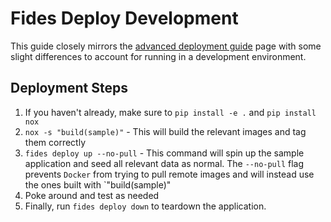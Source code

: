 # Fides Deploy Development

This guide closely mirrors the [advanced deployment guide](/docs/get-started/advanced) page with some slight differences to account for running in a development environment.

## Deployment Steps

1. If you haven't already, make sure to `pip install -e .` and `pip install nox`
1. `nox -s "build(sample)"` - This will build the relevant images and tag them correctly
1. `fides deploy up --no-pull` - This command will spin up the sample application and seed all relevant data as normal. The `--no-pull` flag prevents `Docker` from trying to pull remote images and will instead use the ones built with `"build(sample)"
1. Poke around and test as needed
1. Finally, run `fides deploy down` to teardown the application.
